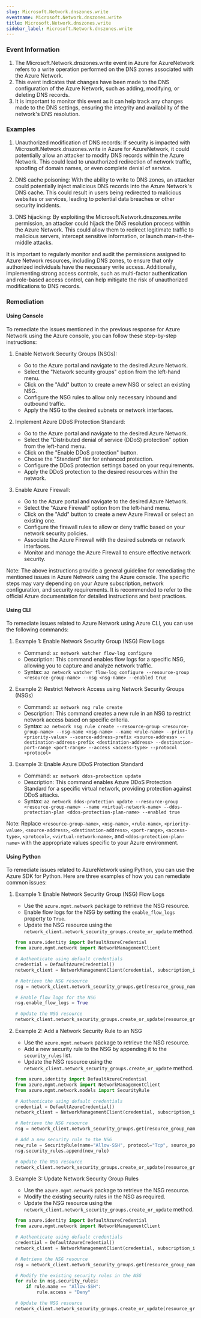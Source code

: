 ```yaml
--- 
slug: Microsoft.Network.dnszones.write
eventname: Microsoft.Network.dnszones.write
title: Microsoft.Network.dnszones.write
sidebar_label: Microsoft.Network.dnszones.write
---
```

                       
### Event Information

1. The Microsoft.Network.dnszones.write event in Azure for AzureNetwork refers to a write operation performed on the DNS zones associated with the Azure Network.
2. This event indicates that changes have been made to the DNS configuration of the Azure Network, such as adding, modifying, or deleting DNS records.
3. It is important to monitor this event as it can help track any changes made to the DNS settings, ensuring the integrity and availability of the network's DNS resolution.


### Examples

1. Unauthorized modification of DNS records: If security is impacted with Microsoft.Network.dnszones.write in Azure for AzureNetwork, it could potentially allow an attacker to modify DNS records within the Azure Network. This could lead to unauthorized redirection of network traffic, spoofing of domain names, or even complete denial of service.

2. DNS cache poisoning: With the ability to write to DNS zones, an attacker could potentially inject malicious DNS records into the Azure Network's DNS cache. This could result in users being redirected to malicious websites or services, leading to potential data breaches or other security incidents.

3. DNS hijacking: By exploiting the Microsoft.Network.dnszones.write permission, an attacker could hijack the DNS resolution process within the Azure Network. This could allow them to redirect legitimate traffic to malicious servers, intercept sensitive information, or launch man-in-the-middle attacks.

It is important to regularly monitor and audit the permissions assigned to Azure Network resources, including DNS zones, to ensure that only authorized individuals have the necessary write access. Additionally, implementing strong access controls, such as multi-factor authentication and role-based access control, can help mitigate the risk of unauthorized modifications to DNS records.

### Remediation

#### Using Console

To remediate the issues mentioned in the previous response for Azure Network using the Azure console, you can follow these step-by-step instructions:

1. Enable Network Security Groups (NSGs):
   - Go to the Azure portal and navigate to the desired Azure Network.
   - Select the "Network security groups" option from the left-hand menu.
   - Click on the "Add" button to create a new NSG or select an existing NSG.
   - Configure the NSG rules to allow only necessary inbound and outbound traffic.
   - Apply the NSG to the desired subnets or network interfaces.

2. Implement Azure DDoS Protection Standard:
   - Go to the Azure portal and navigate to the desired Azure Network.
   - Select the "Distributed denial of service (DDoS) protection" option from the left-hand menu.
   - Click on the "Enable DDoS protection" button.
   - Choose the "Standard" tier for enhanced protection.
   - Configure the DDoS protection settings based on your requirements.
   - Apply the DDoS protection to the desired resources within the network.

3. Enable Azure Firewall:
   - Go to the Azure portal and navigate to the desired Azure Network.
   - Select the "Azure Firewall" option from the left-hand menu.
   - Click on the "Add" button to create a new Azure Firewall or select an existing one.
   - Configure the firewall rules to allow or deny traffic based on your network security policies.
   - Associate the Azure Firewall with the desired subnets or network interfaces.
   - Monitor and manage the Azure Firewall to ensure effective network security.

Note: The above instructions provide a general guideline for remediating the mentioned issues in Azure Network using the Azure console. The specific steps may vary depending on your Azure subscription, network configuration, and security requirements. It is recommended to refer to the official Azure documentation for detailed instructions and best practices.

#### Using CLI

To remediate issues related to Azure Network using Azure CLI, you can use the following commands:

1. Example 1: Enable Network Security Group (NSG) Flow Logs
   - Command: `az network watcher flow-log configure`
   - Description: This command enables flow logs for a specific NSG, allowing you to capture and analyze network traffic.
   - Syntax: `az network watcher flow-log configure --resource-group <resource-group-name> --nsg <nsg-name> --enabled true`

2. Example 2: Restrict Network Access using Network Security Groups (NSGs)
   - Command: `az network nsg rule create`
   - Description: This command creates a new rule in an NSG to restrict network access based on specific criteria.
   - Syntax: `az network nsg rule create --resource-group <resource-group-name> --nsg-name <nsg-name> --name <rule-name> --priority <priority-value> --source-address-prefix <source-address> --destination-address-prefix <destination-address> --destination-port-range <port-range> --access <access-type> --protocol <protocol>`

3. Example 3: Enable Azure DDoS Protection Standard
   - Command: `az network ddos-protection update`
   - Description: This command enables Azure DDoS Protection Standard for a specific virtual network, providing protection against DDoS attacks.
   - Syntax: `az network ddos-protection update --resource-group <resource-group-name> --name <virtual-network-name> --ddos-protection-plan <ddos-protection-plan-name> --enabled true`

Note: Replace `<resource-group-name>`, `<nsg-name>`, `<rule-name>`, `<priority-value>`, `<source-address>`, `<destination-address>`, `<port-range>`, `<access-type>`, `<protocol>`, `<virtual-network-name>`, and `<ddos-protection-plan-name>` with the appropriate values specific to your Azure environment.

#### Using Python

To remediate issues related to AzureNetwork using Python, you can use the Azure SDK for Python. Here are three examples of how you can remediate common issues:

1. Example 1: Enable Network Security Group (NSG) Flow Logs
   - Use the `azure.mgmt.network` package to retrieve the NSG resource.
   - Enable flow logs for the NSG by setting the `enable_flow_logs` property to `True`.
   - Update the NSG resource using the `network_client.network_security_groups.create_or_update` method.

   ```python
   from azure.identity import DefaultAzureCredential
   from azure.mgmt.network import NetworkManagementClient

   # Authenticate using default credentials
   credential = DefaultAzureCredential()
   network_client = NetworkManagementClient(credential, subscription_id)

   # Retrieve the NSG resource
   nsg = network_client.network_security_groups.get(resource_group_name, nsg_name)

   # Enable flow logs for the NSG
   nsg.enable_flow_logs = True

   # Update the NSG resource
   network_client.network_security_groups.create_or_update(resource_group_name, nsg_name, nsg)
   ```

2. Example 2: Add a Network Security Rule to an NSG
   - Use the `azure.mgmt.network` package to retrieve the NSG resource.
   - Add a new security rule to the NSG by appending it to the `security_rules` list.
   - Update the NSG resource using the `network_client.network_security_groups.create_or_update` method.

   ```python
   from azure.identity import DefaultAzureCredential
   from azure.mgmt.network import NetworkManagementClient
   from azure.mgmt.network.models import SecurityRule

   # Authenticate using default credentials
   credential = DefaultAzureCredential()
   network_client = NetworkManagementClient(credential, subscription_id)

   # Retrieve the NSG resource
   nsg = network_client.network_security_groups.get(resource_group_name, nsg_name)

   # Add a new security rule to the NSG
   new_rule = SecurityRule(name="Allow-SSH", protocol="Tcp", source_port_range="*", destination_port_range="22", access="Allow", direction="Inbound")
   nsg.security_rules.append(new_rule)

   # Update the NSG resource
   network_client.network_security_groups.create_or_update(resource_group_name, nsg_name, nsg)
   ```

3. Example 3: Update Network Security Group Rules
   - Use the `azure.mgmt.network` package to retrieve the NSG resource.
   - Modify the existing security rules in the NSG as required.
   - Update the NSG resource using the `network_client.network_security_groups.create_or_update` method.

   ```python
   from azure.identity import DefaultAzureCredential
   from azure.mgmt.network import NetworkManagementClient

   # Authenticate using default credentials
   credential = DefaultAzureCredential()
   network_client = NetworkManagementClient(credential, subscription_id)

   # Retrieve the NSG resource
   nsg = network_client.network_security_groups.get(resource_group_name, nsg_name)

   # Modify the existing security rules in the NSG
   for rule in nsg.security_rules:
       if rule.name == "Allow-SSH":
           rule.access = "Deny"

   # Update the NSG resource
   network_client.network_security_groups.create_or_update(resource_group_name, nsg_name, nsg)
   ```


 
